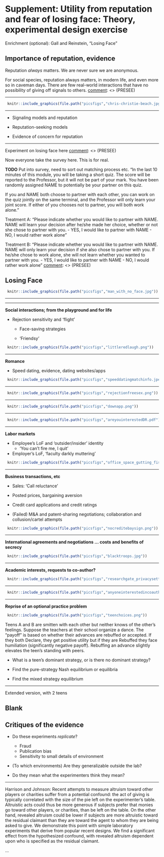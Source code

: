 # Supplement:  Utility from reputation and fear of losing face: Theory, experimental design exercise

Enrichment (optional): Gall and Reinstein, “Losing Face”


## Importance of reputation, evidence

Reputation *always* matters. We are never sure we are anonymous.

[comment]: <> (PRESBB)
For social species, reputation always matters, in modern life, and even more so in caveman days.
There are few real-world interactions that have no possibility of giving off signals to others.
[comment]: <> (PRESEE)

***


```r
 knitr::include_graphics(file.path("picsfigs","chris-christie-beach.jpg"))
```



***

- Signaling models and reputation

- Reputation-seeking models

- Evidence of concern for reputation

***

[comment]: <> (PRESBB)
Experiment on losing face here
[comment]: <> (PRESEE)

Now everyone take the survey here. This is for real.

[comment]: <> (PRESBB)
**TODO**
Put into survey, need to sort out matching process etc.
"In the last 10 minutes of this module, you will be taking a short quiz.
The score will be reported to the Professor, but it will not be part of your mark.
You have been randomly assigned NAME to potentially be your partner on this quiz.

If you and NAME both choose to partner with each other, you can work on the quiz jointly on the same terminal, and the Professor will only learn your joint score.
If either of you chooses not to partner, you will both work alone."

Treatment A: "Please indicate whether you would like to partner with NAME.
NAME will learn your decision after he/she made her choice, whether or not she chose to partner with you.
- YES, I would like to partner with NAME
- NO, I would rather work alone
"

Treatment B: "Please indicate whether you would like to partner with NAME. NAME will only learn your decision if she also chose to partner with you.
If he/she chose to work alone, she will not learn whether you wanted to partner with you.
- YES, I would like to partner with NAME
- NO, I would rather work alone
"
[comment]: <> (PRESEE)

## Losing Face


```r
 knitr::include_graphics(file.path("picsfigs","man_with_no_face.jpg"))
```


***




***

**Social interactions; from the playground and for life**

- Rejection sensitivity and 'flight'

    - Face-saving strategies

    - 'Friendsy'


```r
 knitr::include_graphics(file.path("picsfigs","littleredlaugh.png"))
```


\footnote{London et al (2007) middle school boys, ''peer rejection at Time one predicted an increase in anxious and angry expectations of rejection at Time 2''
positively correlated to later social anxiety, withdrawal, and loneliness. ...
the rejection sensitive may exhibit 'flight' (social anxiety/withdrawal) or 'fight (aggression)'' reactions.
Flight= reject?}

\footnote{Friendsy founder: On Facebook ...there’s often a stigma about who friends whom first...'}


***


**Romance**

- Speed dating, evidence, dating websites/apps

```r
 knitr::include_graphics(file.path("picsfigs","speeddatingmatchinfo.jpeg"))
```

***

```r
 knitr::include_graphics(file.path("picsfigs","rejectionfreesex.png"))
```

\footnote{A Facebook app called ``Bang with Friends'' promised ``Anonymously find friends who are down for the night... we will only show your friends that you're interested if they are too!''}

***

```r
 knitr::include_graphics(file.path("picsfigs","downapp.png"))
```

***

```r
 knitr::include_graphics(file.path("picsfigs","areyouinterestedDR.pdf"))
```

\footnote{OkCupid:Paying 'A-list' members can also browse openly while choosing whether or not their profile is displayed to those they visited. }

***


**Labor markets**

- Employee's LoF and 'outsider/insider' identity
    - 'You can't fire me, I quit'

- Employer's LoF, 'faculty darkly muttering'


```r
 knitr::include_graphics(file.path("picsfigs","office_space_gutting_fish.png"))
```

\footnote{In Germany one typically puts in their CV or application letter ''I am in employment and not fired''}

\footnote{Cawley 'faculty darkly muttering about job candidates from years ago who led them on for a month before turning them down.
 recruiters lose face when candidates pull out of accepted engagements at the last minute'}


***


**Business transactions, etc**

- Sales: 'Call reluctance'

- Posted prices, bargaining aversion

- Credit card applications and credit ratings

- (Failed) M&A and patent-sharing negotiations; collaboration and collusion/cartel attempts


```r
 knitr::include_graphics(file.path("picsfigs","nocreditebaysign.png"))
```

\footnote{''Call reluctance ... strikes both individuals and teams ... 'gun shy' from an onslaught of rejection
 ... avoid ... calling high-level decision makers or asking for the order. ... the product of fear;
 fear of failure, fear of losing face, fear of rejection or fear of making a mistake ... productivity suffers.''}

***

**International agreements and negotiations ... costs and benefits of secrecy**

```r
 knitr::include_graphics(file.path("picsfigs","blacktroops.jpg"))
```

\footnote{"On August 22, 1864 the Chairman of the Republican National Committee, Henry J. Raymond,
wrote President Abraham Lincoln to urge him to offer the Confederacy a truce that would not require the emancipation of slaves. ...
...  Moreover, even assuming that [Rebel leader Jefferson] Davis would reject the proposal,
Lincoln believed it would harm the Union's military efforts
 by demoralizing the 130,000 black troops fighting for the North (McPherson, 769)."}


***

**Academic interests, requests to co-author?**

```r
 knitr::include_graphics(file.path("picsfigs","researchgate_privacysettings.png"))
```

***


```r
 knitr::include_graphics(file.path("picsfigs","anyoneinterestedincoauthoring.png"))
```

***


**Reprise of an optional practice problem **

```r
 knitr::include_graphics(file.path("picsfigs","teenchoices.png"))
```

Teens A and B are smitten with each other but neither knows of the other’s feelings. Suppose the teachers at their school organize a dance.  The “payoff” is based on whether their advances are rebuffed or accepted.  If they both Declare,  they get positive utility but if they are Rebuffed they face humiliation (significantly negative payoff).  Rebuffing an advance slightly elevates the teen’s standing with peers.

- What is a teen’s dominant strategy, or is there no dominant strategy?

- Find the pure-strategy Nash equilibrium or equilibria
- Find the mixed strategy equilibrium

***

Extended version, with 2 teens

## Blank


## Critiques of the evidence

- Do these experiments *replicate*?
    - Fraud
    - Publication bias
    - Sensitivity to small details of environment

- (To which environments) Are they generalizable outside the lab?

- Do they mean what the experimenters think they mean?

***

Harrison and Johnson: Recent attempts to measure altruism toward other players or charities suffer from a potential confound: the act of giving is typically correlated with the size of the pie left on the experimenter’s table. Altruistic acts could thus be more generous if subjects prefer that monies go toward other players, or charities, than be left on the table. On the other hand, revealed altruism could be lower if subjects are more altruistic toward the residual claimant than they are toward the agent to whom they are being asked to give. We demonstrate this point with simple laboratory experiments that derive from popular recent designs. We find a significant effect from the hypothesized confound, with revealed altruism dependent upon who is specified as the residual claimant.

...


